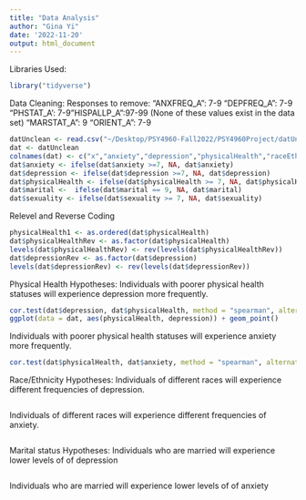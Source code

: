 ```yaml
---
title: "Data Analysis"
author: "Gina Yi"
date: '2022-11-20'
output: html_document
---
```

Libraries Used:
```r
library("tidyverse")
```

Data Cleaning:
Responses to remove:
"ANXFREQ_A": 7-9
"DEPFREQ_A": 7-9
"PHSTAT_A': 7-9 
"HISPALLP_A":97-99 (None of these values exist in the data set)
"MARSTAT_A": 9
"ORIENT_A": 7-9
```r
datUnclean <- read.csv("~/Desktop/PSY4960-Fall2022/PSY4960Project/datUnclean.csv")
dat <- datUnclean
colnames(dat) <- c("x","anxiety","depression","physicalHealth","raceEthnicity", "marital", "sexuality")
dat$anxiety <- ifelse(dat$anxiety >=7, NA, dat$anxiety)
dat$depression <- ifelse(dat$depression >=7, NA, dat$depression)
dat$physicalHealth <- ifelse(dat$physicalHealth >= 7, NA, dat$physicalHealth)
dat$marital <-  ifelse(dat$marital == 9, NA, dat$marital)
dat$sexuality <- ifelse(dat$sexuality >= 7, NA, dat$sexuality)
```
Relevel and Reverse Coding 
```r
physicalHealth1 <- as.ordered(dat$physicalHealth)
dat$physicalHealthRev <- as.factor(dat$physicalHealth)
levels(dat$physicalHealthRev) <- rev(levels(dat$physicalHealthRev))
dat$depressionRev <- as.factor(dat$depression)
levels(dat$depressionRev) <- rev(levels(dat$depressionRev))
```


Physical Health Hypotheses:
Individuals with poorer physical health statuses will experience depression more frequently.
```r
cor.test(dat$depression, dat$physicalHealth, method = "spearman", alterantive = "greater")
ggplot(data = dat, aes(physicalHealth, depression)) + geom_point()
```

Individuals with poorer physical health statuses will experience anxiety more frequently.
```r
cor.test(dat$physicalHealth, dat$anxiety, method = "spearman", alternative = "greater")
```

Race/Ethnicity Hypotheses:
Individuals of different races will experience different frequencies of depression.
```r

```

Individuals of different races will experience different frequencies of anxiety.
```r

```

Marital status Hypotheses:
Individuals who are married will experience lower levels of of depression
```r

```

Individuals who are married will experience lower levels of of anxiety
```r

```

